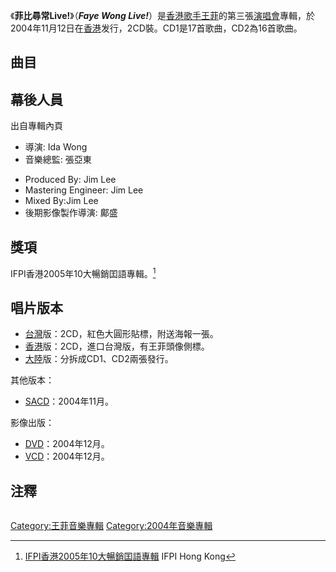 {{Album infobox | <!-- See Wikipedia:WikiProject_Albums -->
|  Name        = 菲比尋常Live!
|  Type        = 現場
|  Artist      = [[王菲|王菲]]
|  Cover       = No Faye No Live.jpg
|  Released    = 2004年11月12日 <small>(CD)</small> <br> 2004年11月27日 <small>(SACD)</small> <br> 2004年12月15日 <small>(VCD, DVD)</small>
|  Recorded    = 
|  Genre       = [[粵語流行音樂|粵語流行音樂]]/[[國語流行音樂|國語流行音樂]]
|  Length      = 
|  Label       = Able Music、銀魚音樂、[[新力音樂|新力音樂]]
|  Number      =
|  Producer    = Jim Lee（李振權）
|  Last album  = 環球巨星影音啟示錄 - 王菲 <br />(2004年)
|  This album  = '''菲比尋常Live!''' <br />(2004年)
|  Next album  = 國語真經典 - 王菲 <br />(2005年)
| Misc = {{Extra album cover 2
| Upper caption = 其他封面
| Type          = 專輯
| Cover         = No faye no live SACD.jpg
| Lower caption = SACD版封面
}}
}}

《'''菲比尋常Live!'''》（'''''Faye Wong Live!'''''）是[[香港|香港]][[歌手|歌手]][[王菲|王菲]]的第三張[[演唱會|演唱會]]專輯，於2004年11月12日在[[香港|香港]]发行，2CD裝。CD1是17首歌曲，CD2為16首歌曲。

== 曲目 ==
{{Track listing
| headline        = Disc 1
| music_credits = yes
| lyrics_credits = yes
| title1          =Opening
| length1         =1:07
| title2          =天空
| music2 = [[楊明煌|楊明煌]]
| lyrics2 = [[黃桂蘭|黃桂蘭]]
| length2         =4:48
| title3          =誓言
| music3 = [[竇唯|竇唯]]、王菲
| lyrics3 = 王菲
| length3         =4:44
| title4          =純情
| music4 = [[江志仁|C.Y. Kong]]
| lyrics4 = [[林夕|林夕]]
| length4         =1:47
| title5          =背影
| music5 = 石井勝司
| lyrics5 = 林夕
| length5         =2:52
| title6          =[[夢中人_(單曲)|夢中人]]
| music6 = Dolores O'Riordan、Noel Hogan
| lyrics6 = [[周禮茂|周禮茂]]
| length6         =3:09
| title7          =流浪的紅舞鞋
| music7 = 金武嶙
| lyrics7 = [[王海濤|王海濤]]
| length7         =4:31
| title8          =我願意
| music8 = [[黃國倫|黃國倫]]
| lyrics8 = [[姚謙|姚謙]]
| length8         =2:57
| title9          =假如我是真的
| music9 = 欣逸
| lyrics9 = [[莊奴|莊奴]]
| length9         =2:23
| title10          =只願為你守著約
| music10 = 黃舒駿
| lyrics10 = 黃舒駿
| length10         =2:15
| title11          =但願人長久
| music11 = [[梁弘志|梁弘志]]
| lyrics11 = [[蘇軾|蘇軾]]
| length11         =2:40
| title12          =新房客
| music12 = 王菲
| lyrics12 = 林夕
| length12         =4:37
| title13          =香奈兒
| music13 = 王菲
| lyrics13 = 林夕
| length13         =3:59
| title14          =將愛
| music14 = 王菲
| lyrics14 = 王菲
| length14         =4:03
| title15          =開到荼蘼
| music15 = C.Y. Kong
| lyrics15 = 林夕
| length15         =4:45
| title16          =償還 / 紅豆
| music16 = [[柳重言|柳重言]]
| lyrics16 = 林夕
| length16         =3:49
| title17          =暗湧
| music17 = [[陳輝陽|陳輝陽]]
| lyrics17 = 林夕
| length17         =4:50
}}
{{Track listing
| headline        = Disc 2
| music_credits = yes
| lyrics_credits = yes

| title1          =光之翼
| music1 = [[梁翹柏|梁翹柏]]
| lyrics1 = [[喬靖夫|喬靖夫]]
| length1         =3:19
| title2          =悶
| music2 = [[张亚东_(音乐人)|張亞東]]
| lyrics2 = 林夕
| length2         =3:21
| title3          ={{tsl|en|Heart of Glass (song)|Heart of Glass}}
| music3 = 黛比·哈利、克里斯·史坦
| lyrics3  = [[黛比·哈利|黛比·哈利]]、{{link-en|克里斯·史坦|Chris Stein}}
| note3           =原唱: [[金髮美女|金髮美女]]
| length3         =3:31
| title4          =旋木
| music4 = [[袁惟仁|袁惟仁]]
| lyrics4 = [[楊明學|楊明學]]
| length4         =1:56
| title5          =只愛陌生人
| music5 = 張亞東
| lyrics5 = 林夕
| length5         =3:58
| title6          ={{tsl|en|The Look of Love (1967 song)|The Look of Love}}
| music6 = [[伯特·巴卡拉克|伯特·巴卡拉克]]
| lyrics6 = Hal David
| note6           =原唱: [[達斯蒂·斯普林菲爾德|達斯蒂·斯普林菲爾德]]
| length6         =2:44
| title7          =如風
| music7 = [[張宇|張宇]]
| lyrics7 = [[林振強|林振強]]
| length7         =2:58
| title8          =愛與痛的邊緣
| music8 = 	黃卓穎
| lyrics8 = [[潘源良|潘源良]]
| length8         =4:18
| title9          =精彩
| music9 = 張亞東、王菲
| lyrics9 = 王菲
| length9         =3:34
| title10          =尾班車
| music10 = 濱田省吾
| lyrics10 = [[陳少琪|陳少琪]]
| length10         =1:58
| title11          =靜夜的單簧管
| music11 = [[倫永亮|倫永亮]]
| lyrics11 = 周禮茂
| length11         =1:43
| title12          =守時
| music12 = [[陳小霞|陳小霞]]
| lyrics12 = 林夕
| length12         =2:03
| title13          =約定
| music13 = 陳小霞
| lyrics13 = 林夕
| length13         =4:20
| title14          =給自己的情書
| music14 = C.Y. Kong
| lyrics14 = 林夕
| length14         =4:27
| title15          =冷戰
| music15 = [[多莉·艾莫絲|Tori Amos]]
| lyrics15 = 林夕
| length15         =5:00
| title16          =人間
| music16 = [[中島美雪|中島美雪]]
| lyrics16 = 林夕
| length16         =5:53
}}

==幕後人員==
出自專輯內頁

*導演: Ida Wong
*音樂總監: 張亞東

*Produced By: Jim Lee
*Mastering Engineer: Jim Lee
*Mixed By:Jim Lee
*後期影像製作導演: 鄺盛

==獎項==
IFPI香港2005年10大暢銷囯語專輯。<ref>[http://www.ifpihk.org/hong-kong-top-sales-music-award-presented-01-11/hong-kong-top-sales-music-award-presented/2005 IFPI香港2005年10大暢銷囯語專輯]{{Wayback|url=http://www.ifpihk.org/hong-kong-top-sales-music-award-presented-01-11/hong-kong-top-sales-music-award-presented/2005 |date=20121226073546 }} IFPI Hong Kong</ref>

== 唱片版本 ==
*[[台灣|台灣]]版：2CD，紅色大圓形貼標，附送海報一張。
*[[香港|香港]]版：2CD，進口台灣版，有王菲頭像側標。
*[[大陸|大陸]]版：分拆成CD1、CD2兩張發行。
其他版本：
*[[SACD|SACD]]：2004年11月。

影像出版：
*[[DVD|DVD]]：2004年12月。
*[[VCD|VCD]]：2004年12月。

==注釋==
<div class="references-small" style="-moz-column-count:2; column-count:2;">
<references />
</div>



{{王菲}}

[[Category:王菲音樂專輯|Category:王菲音樂專輯]]
[[Category:2004年音樂專輯|Category:2004年音樂專輯]]